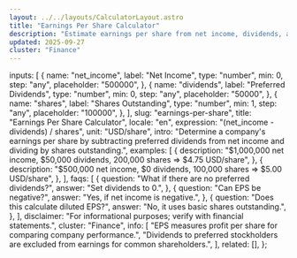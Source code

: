 ```yaml
---
layout: ../../layouts/CalculatorLayout.astro
title: "Earnings Per Share Calculator"
description: "Estimate earnings per share from net income, dividends, and shares outstanding."
updated: 2025-09-27
cluster: "Finance"
---
```



  inputs: [
    {
      name: "net_income",
      label: "Net Income",
      type: "number",
      min: 0,
      step: "any",
      placeholder: "500000",
    },
    {
      name: "dividends",
      label: "Preferred Dividends",
      type: "number",
      min: 0,
      step: "any",
      placeholder: "50000",
    },
    {
      name: "shares",
      label: "Shares Outstanding",
      type: "number",
      min: 1,
      step: "any",
      placeholder: "100000",
    },
  ],
  slug: "earnings-per-share",
  title: "Earnings Per Share Calculator",
  locale: "en",
  expression: "(net_income - dividends) / shares",
  unit: "USD/share",
  intro:
    "Determine a company's earnings per share by subtracting preferred dividends from net income and dividing by shares outstanding.",
  examples: [
    {
      description:
        "$1,000,000 net income, $50,000 dividends, 200,000 shares ⇒ $4.75 USD/share",
    },
    {
      description:
        "$500,000 net income, $0 dividends, 100,000 shares ⇒ $5.00 USD/share",
    },
  ],
  faqs: [
    {
      question: "What if there are no preferred dividends?",
      answer: "Set dividends to 0.",
    },
    {
      question: "Can EPS be negative?",
      answer: "Yes, if net income is negative.",
    },
    {
      question: "Does this calculate diluted EPS?",
      answer: "No, it uses basic shares outstanding.",
    },
  ],
  disclaimer: "For informational purposes; verify with financial statements.",
  cluster: "Finance",
  info: [
    "EPS measures profit per share for comparing company performance.",
    "Dividends to preferred stockholders are excluded from earnings for common shareholders.",
  ],
  related: [],
};

<Calculator schema={schema} />
